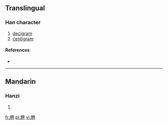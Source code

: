 ==Translingual==

===Han character===
{{Han char|rn=10|rad=儿|as=14|sn=16|four=|canj=十山一田土 (JUMWG)|ids=⿺[[克]][[厘]]}}

# [[decigram]]
# [[centigram]]

====References====
* {{Han ref|kx=0125.281|dkj=01405|dj=0266.130|hdz=10275.071|uh=5163|ud=20835|bh=A25E|bd=41566}}

----

==Mandarin==

===Hanzi===
{{cmn-hanzi|pin=[[lǐ]] ([[li3]])|wg=li<sup>3</sup>}}

# {{defn|Mandarin|sort=儿14}}

[[fr:兣]]
[[pl:兣]]
[[vi:兣]]